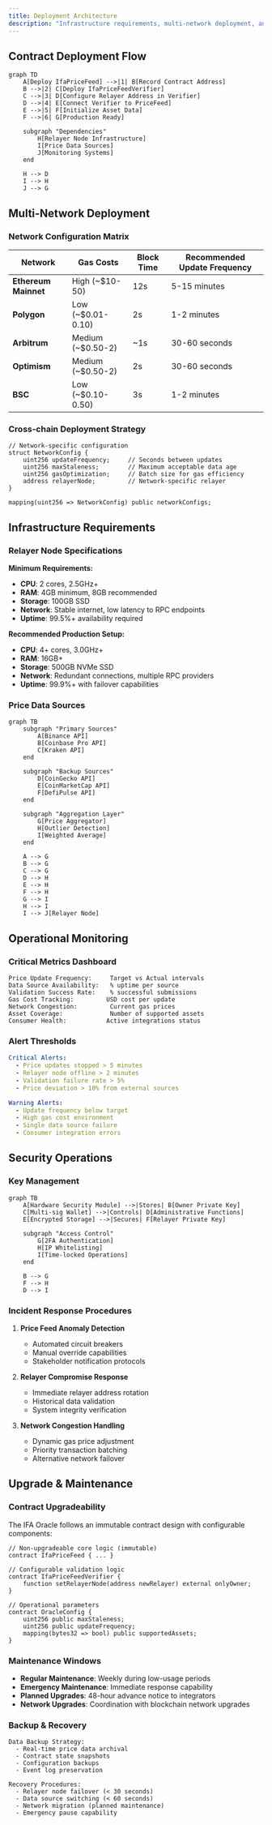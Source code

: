 ```yaml
---
title: Deployment Architecture
description: "Infrastructure requirements, multi-network deployment, and operational guidance"
---
```


## Contract Deployment Flow

```mermaid
graph TD
    A[Deploy IfaPriceFeed] -->|1| B[Record Contract Address]
    B -->|2| C[Deploy IfaPriceFeedVerifier]
    C -->|3| D[Configure Relayer Address in Verifier]
    D -->|4| E[Connect Verifier to PriceFeed]
    E -->|5| F[Initialize Asset Data]
    F -->|6| G[Production Ready]
    
    subgraph "Dependencies"
        H[Relayer Node Infrastructure]
        I[Price Data Sources]
        J[Monitoring Systems]
    end
    
    H --> D
    I --> H
    J --> G
```

## Multi-Network Deployment

### Network Configuration Matrix

| Network | Gas Costs | Block Time | Recommended Update Frequency |
|---------|-----------|------------|------------------------------|
| **Ethereum Mainnet** | High (~$10-50) | 12s | 5-15 minutes |
| **Polygon** | Low (~$0.01-0.10) | 2s | 1-2 minutes |
| **Arbitrum** | Medium (~$0.50-2) | ~1s | 30-60 seconds |
| **Optimism** | Medium (~$0.50-2) | 2s | 30-60 seconds |
| **BSC** | Low (~$0.10-0.50) | 3s | 1-2 minutes |

### Cross-chain Deployment Strategy
```solidity
// Network-specific configuration
struct NetworkConfig {
    uint256 updateFrequency;     // Seconds between updates
    uint256 maxStaleness;        // Maximum acceptable data age
    uint256 gasOptimization;     // Batch size for gas efficiency
    address relayerNode;         // Network-specific relayer
}

mapping(uint256 => NetworkConfig) public networkConfigs;
```

## Infrastructure Requirements

### Relayer Node Specifications
**Minimum Requirements:**
- **CPU**: 2 cores, 2.5GHz+
- **RAM**: 4GB minimum, 8GB recommended
- **Storage**: 100GB SSD
- **Network**: Stable internet, low latency to RPC endpoints
- **Uptime**: 99.5%+ availability required

**Recommended Production Setup:**
- **CPU**: 4+ cores, 3.0GHz+
- **RAM**: 16GB+
- **Storage**: 500GB NVMe SSD
- **Network**: Redundant connections, multiple RPC providers
- **Uptime**: 99.9%+ with failover capabilities

### Price Data Sources
```mermaid
graph TB
    subgraph "Primary Sources"
        A[Binance API]
        B[Coinbase Pro API]
        C[Kraken API]
    end
    
    subgraph "Backup Sources"
        D[CoinGecko API]
        E[CoinMarketCap API]
        F[DefiPulse API]
    end
    
    subgraph "Aggregation Layer"
        G[Price Aggregator]
        H[Outlier Detection]
        I[Weighted Average]
    end
    
    A --> G
    B --> G
    C --> G
    D --> H
    E --> H
    F --> H
    G --> I
    H --> I
    I --> J[Relayer Node]
```

## Operational Monitoring

### Critical Metrics Dashboard
```
Price Update Frequency:     Target vs Actual intervals
Data Source Availability:   % uptime per source
Validation Success Rate:    % successful submissions  
Gas Cost Tracking:         USD cost per update
Network Congestion:         Current gas prices
Asset Coverage:             Number of supported assets
Consumer Health:           Active integrations status
```

### Alert Thresholds
```yaml
Critical Alerts:
  - Price updates stopped > 5 minutes
  - Relayer node offline > 2 minutes
  - Validation failure rate > 5%
  - Price deviation > 10% from external sources

Warning Alerts:
  - Update frequency below target
  - High gas cost environment
  - Single data source failure
  - Consumer integration errors
```

## Security Operations

### Key Management
```mermaid
graph TB
    A[Hardware Security Module] -->|Stores| B[Owner Private Key]
    C[Multi-sig Wallet] -->|Controls| D[Administrative Functions]
    E[Encrypted Storage] -->|Secures| F[Relayer Private Key]
    
    subgraph "Access Control"
        G[2FA Authentication]
        H[IP Whitelisting]
        I[Time-locked Operations]
    end
    
    B --> G
    F --> H
    D --> I
```

### Incident Response Procedures
1. **Price Feed Anomaly Detection**
   - Automated circuit breakers
   - Manual override capabilities
   - Stakeholder notification protocols

2. **Relayer Compromise Response**
   - Immediate relayer address rotation
   - Historical data validation
   - System integrity verification

3. **Network Congestion Handling**
   - Dynamic gas price adjustment
   - Priority transaction batching
   - Alternative network failover

## Upgrade & Maintenance

### Contract Upgradeability
The IFA Oracle follows an immutable contract design with configurable components:

```solidity
// Non-upgradeable core logic (immutable)
contract IfaPriceFeed { ... }

// Configurable validation logic  
contract IfaPriceFeedVerifier { 
    function setRelayerNode(address newRelayer) external onlyOwner;
}

// Operational parameters
contract OracleConfig {
    uint256 public maxStaleness;
    uint256 public updateFrequency;
    mapping(bytes32 => bool) public supportedAssets;
}
```

### Maintenance Windows
- **Regular Maintenance**: Weekly during low-usage periods
- **Emergency Maintenance**: Immediate response capability
- **Planned Upgrades**: 48-hour advance notice to integrators
- **Network Upgrades**: Coordination with blockchain network upgrades

### Backup & Recovery
```
Data Backup Strategy:
  - Real-time price data archival
  - Contract state snapshots
  - Configuration backups
  - Event log preservation

Recovery Procedures:
  - Relayer node failover (< 30 seconds)
  - Data source switching (< 60 seconds)  
  - Network migration (planned maintenance)
  - Emergency pause capability
```